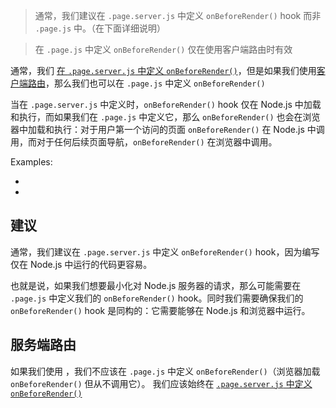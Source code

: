 
> 通常，我们建议在 `.page.server.js` 中定义 `onBeforeRender()` hook 而非 `.page.js` 中。（在下面详细说明）

> 在 `.page.js` 中定义 `onBeforeRender()` 仅在使用客户端路由时有效

通常，我们 [在 `.page.server.js` 中定义 `onBeforeRender()`](/onBeforeRender)，但是如果我们使用[客户端路由](/clientRouting)，那么我们也可以在 `.page.js` 中定义 `onBeforeRender()`

当在 `.page.server.js` 中定义时，`onBeforeRender()` hook 仅在 Node.js 中加载和执行，而如果我们在 `.page.js` 中定义它，那么 `onBeforeRender()` 也会在浏览器中加载和执行：对于用户第一个访问的页面 `onBeforeRender()` 在 Node.js 中调用，而对于任何后续页面导航，`onBeforeRender()` 在浏览器中调用。

Examples:

- <RepoLink path='/examples/react-full/pages/star-wars/movie/index.page.tsx' />
- <RepoLink path='/examples/vue-full/pages/star-wars/movie/index.page.vue' />

## 建议

通常，我们建议在 `.page.server.js` 中定义 `onBeforeRender()` hook，因为编写仅在 Node.js 中运行的代码更容易。

也就是说，如果我们想要最小化对 Node.js 服务器的请求，那么可能需要在 `.page.js` 中定义我们的 `onBeforeRender()` hook。同时我们需要确保我们的 `onBeforeRender()` hook 是同构的：它需要能够在 Node.js 和浏览器中运行。

## 服务端路由

如果我们使用 <Link href="/server-routing" noBreadcrumb={true} />，我们不应该在 `.page.js` 中定义 `onBeforeRender()`（浏览器加载 `onBeforeRender()` 但从不调用它）。 我们应该始终在 [ `.page.server.js` 中定义 `onBeforeRender()`](/onBeforeRender)
